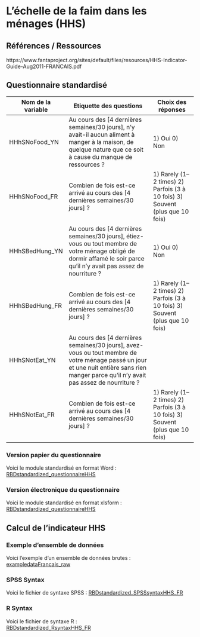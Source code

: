 # L'échelle de la faim dans les ménages (HHS)

## Références / Ressources

https://www.fantaproject.org/sites/default/files/resources/HHS-Indicator-Guide-Aug2011-FRANCAIS.pdf


## Questionnaire standardisé

Nom de la variable | Etiquette des questions | Choix des réponses
---- | ------------- |------
HHhSNoFood_YN | Au cours des [4 dernières semaines/30 jours], n'y avait-il aucun aliment à manger à la maison, de quelque nature que ce soit à cause du manque de ressources ? | 1) Oui 0) Non
HHhSNoFood_FR | Combien de fois est-ce arrivé au cours des [4 dernières semaines/30 jours] ? | 1) Rarely (1–2 times) 2) Parfois (3 à 10 fois)  3) Souvent (plus que 10 fois)
HHhSBedHung_YN | Au cours des [4 dernières semaines/30 jours], étiez-vous ou tout membre de votre ménage obligé de dormir affamé le soir parce qu’il n’y avait pas assez de nourriture ?  | 1) Oui 0) Non
HHhSBedHung_FR  | Combien de fois est-ce arrivé au cours des [4 dernières semaines/30 jours] ? | 1) Rarely (1–2 times) 2) Parfois (3 à 10 fois)  3) Souvent (plus que 10 fois)
HHhSNotEat_YN | Au cours des [4 dernières semaines/30 jours], avez-vous ou tout membre de votre ménage passé un jour et une nuit entière sans rien manger parce qu’il n’y avait pas assez de nourriture ?
HHhSNotEat_FR | Combien de fois est-ce arrivé au cours des [4 dernières semaines/30 jours] ? | 1) Rarely (1–2 times) 2) Parfois (3 à 10 fois)  3) Souvent (plus que 10 fois)

### Version papier du questionnaire

Voici le module standardisé en format Word :
[RBDstandardized_questionnaireHHS](https://github.com/WFP-VAM/RBD_FS_CH_guide_EN/blob/master/questionnaires/RBDstandardized_questionnaireHHS.docx?raw=true) 

### Version électronique du questionnaire

Voici le module standardisé en format xlsform :
[RBDstandardized_questionnaireHHS](https://github.com/WFP-VAM/RBD_FS_CH_guide_EN/blob/master/questionnaires/RBDstandardized_questionnaireHHS.xlsx?raw=true) 


## Calcul de l'indicateur HHS

### Exemple d'ensemble de données

Voici l'exemple d'un ensemble de données brutes :  
[exampledataFrancais_raw](https://github.com/WFP-VAM/RBD_FS_CH_guide_EN/blob/master/example_datasets/exampledataFrancais_raw.sav?raw=true) 

### SPSS Syntax

Voici le fichier de syntaxe SPSS : 
[RBDstandardized_SPSSsyntaxHHS_FR](https://github.com/WFP-VAM/RBD_FS_CH_guide_EN/blob/master/syntax/RBDstandardized_SPSSsyntaxHHS_FR.sps?raw=true) 

### R Syntax

Voici le fichier de syntaxe R :  
[RBDstandardized_RsyntaxHHS_FR](https://github.com/WFP-VAM/RBD_FS_CH_guide_EN/blob/master/syntax/RBDstandardized_RsyntaxHHS_FR.R?raw=true) 
